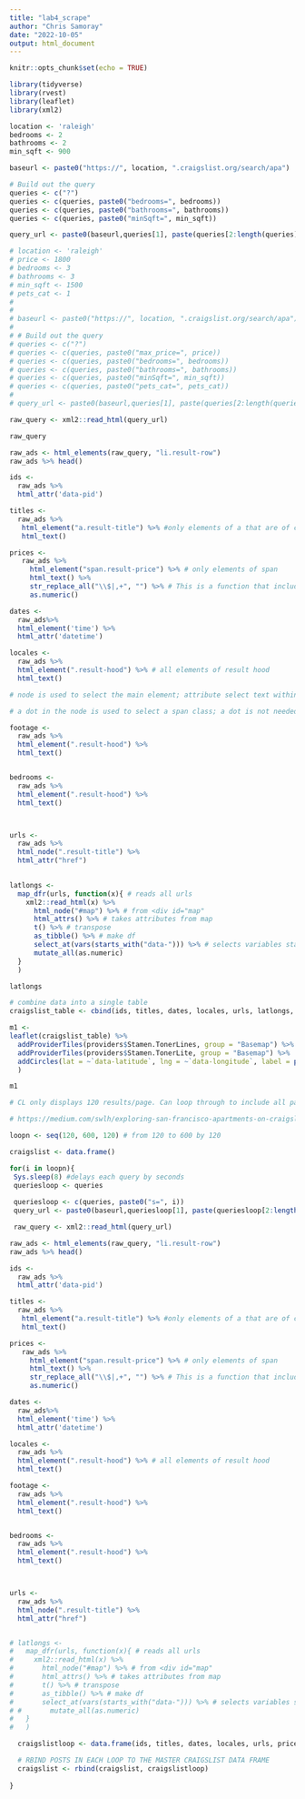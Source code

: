 ```yaml
---
title: "lab4_scrape"
author: "Chris Samoray"
date: "2022-10-05"
output: html_document
---
```


```r
knitr::opts_chunk$set(echo = TRUE)

library(tidyverse)
library(rvest)
library(leaflet)
library(xml2)
```


```r
location <- 'raleigh'
bedrooms <- 2
bathrooms <- 2
min_sqft <- 900

baseurl <- paste0("https://", location, ".craigslist.org/search/apa")

# Build out the query
queries <- c("?")
queries <- c(queries, paste0("bedrooms=", bedrooms))
queries <- c(queries, paste0("bathrooms=", bathrooms))
queries <- c(queries, paste0("minSqft=", min_sqft))

query_url <- paste0(baseurl,queries[1], paste(queries[2:length(queries)], collapse = "&"))
```

```r
# location <- 'raleigh'
# price <- 1800
# bedrooms <- 3
# bathrooms <- 3
# min_sqft <- 1500
# pets_cat <- 1
# 
# 
# baseurl <- paste0("https://", location, ".craigslist.org/search/apa")
# 
# # Build out the query
# queries <- c("?")
# queries <- c(queries, paste0("max_price=", price))
# queries <- c(queries, paste0("bedrooms=", bedrooms))
# queries <- c(queries, paste0("bathrooms=", bathrooms))
# queries <- c(queries, paste0("minSqft=", min_sqft))
# queries <- c(queries, paste0("pets_cat=", pets_cat))
# 
# query_url <- paste0(baseurl,queries[1], paste(queries[2:length(queries)], collapse = "&"))
```

```r
raw_query <- xml2::read_html(query_url)

raw_query

raw_ads <- html_elements(raw_query, "li.result-row")
raw_ads %>% head()

ids <-
  raw_ads %>%
  html_attr('data-pid')

titles <-
  raw_ads %>%
   html_element("a.result-title") %>% #only elements of a that are of class_row
   html_text()

prices <-
   raw_ads %>% 
     html_element("span.result-price") %>% # only elements of span
     html_text() %>%
     str_replace_all("\\$|,+", "") %>% # This is a function that includes a regular expression to extract a special symbol $ and , and replace them with nothing.
     as.numeric()

dates <-
  raw_ads%>%
  html_element('time') %>%
  html_attr('datetime')

locales <-
  raw_ads %>%
  html_element(".result-hood") %>% # all elements of result hood
  html_text() 
```

```r
# node is used to select the main element; attribute select text within the node

# a dot in the node is used to select a span class; a dot is not needed to select time class

footage <-
  raw_ads %>%
  html_element(".result-hood") %>%
  html_text()


bedrooms <-
  raw_ads %>%
  html_element(".result-hood") %>%
  html_text()



urls <-
  raw_ads %>%
  html_node(".result-title") %>%
  html_attr("href")
  

latlongs <- 
  map_dfr(urls, function(x){ # reads all urls
    xml2::read_html(x) %>% 
      html_node("#map") %>% # from <div id="map"
      html_attrs() %>% # takes attributes from map
      t() %>% # transpose
      as_tibble() %>% # make df
      select_at(vars(starts_with("data-"))) %>% # selects variables starting with "data-"
      mutate_all(as.numeric)
  }
  )

latlongs

# combine data into a single table
craigslist_table <- cbind(ids, titles, dates, locales, urls, latlongs, prices) 

m1 <- 
leaflet(craigslist_table) %>%
  addProviderTiles(providers$Stamen.TonerLines, group = "Basemap") %>%
  addProviderTiles(providers$Stamen.TonerLite, group = "Basemap") %>%
  addCircles(lat = ~`data-latitude`, lng = ~`data-longitude`, label = paste(craigslist_table$ids, craigslist_table$locales, craigslist_table$prices, sep=",")
  )

m1

# CL only displays 120 results/page. Can loop through to include all pages. But include a delay using Sys.sleep
```

```r

# https://medium.com/swlh/exploring-san-francisco-apartments-on-craigslist-with-r-43e5fa38a77b

loopn <- seq(120, 600, 120) # from 120 to 600 by 120

craigslist <- data.frame()

for(i in loopn){
 Sys.sleep(8) #delays each query by seconds
 queriesloop <- queries
 
 queriesloop <- c(queries, paste0("s=", i))
 query_url <- paste0(baseurl,queriesloop[1], paste(queriesloop[2:length(queriesloop)], collapse = "&"))

 raw_query <- xml2::read_html(query_url)

raw_ads <- html_elements(raw_query, "li.result-row")
raw_ads %>% head()

ids <-
  raw_ads %>%
  html_attr('data-pid')

titles <-
  raw_ads %>%
   html_element("a.result-title") %>% #only elements of a that are of class_row
   html_text()

prices <-
   raw_ads %>%
     html_element("span.result-price") %>% # only elements of span
     html_text() %>%
     str_replace_all("\\$|,+", "") %>% # This is a function that includes a regular expression to extract a special symbol $ and , and replace them with nothing.
     as.numeric()

dates <-
  raw_ads%>%
  html_element('time') %>%
  html_attr('datetime')

locales <-
  raw_ads %>%
  html_element(".result-hood") %>% # all elements of result hood
  html_text()

footage <-
  raw_ads %>%
  html_element(".result-hood") %>%
  html_text()


bedrooms <-
  raw_ads %>%
  html_element(".result-hood") %>%
  html_text()



urls <-
  raw_ads %>%
  html_node(".result-title") %>%
  html_attr("href")


# latlongs <-
#   map_dfr(urls, function(x){ # reads all urls
#     xml2::read_html(x) %>%
#       html_node("#map") %>% # from <div id="map"
#       html_attrs() %>% # takes attributes from map
#       t() %>% # transpose
#       as_tibble() %>% # make df
#       select_at(vars(starts_with("data-"))) %>% # selects variables starting with "data-"
# #       mutate_all(as.numeric)
#   }
#   )

  craigslistloop <- data.frame(ids, titles, dates, locales, urls, prices)

  # RBIND POSTS IN EACH LOOP TO THE MASTER CRAIGSLIST DATA FRAME
  craigslist <- rbind(craigslist, craigslistloop)
 
}
```